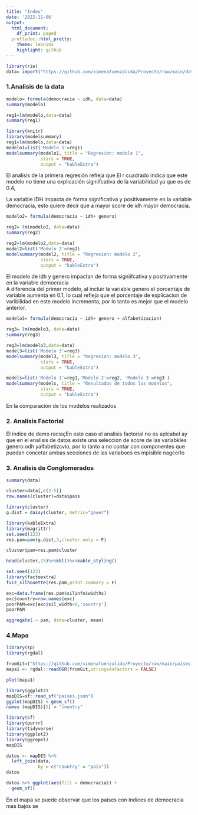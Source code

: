 ```yaml
---
title: "Index"
date: '2022-11-06'
output:
  html_document:
    df_print: paged
  prettydoc::html_pretty:
    theme: leonids
    highlight: github
---
```


```r
library(rio)
data= import("https://github.com/ximenafuenzalida/Proyecto/raw/main/datafinal.csv")
```

### 1.Analisis de la data 


```r
modelo= formula(democracia ~ idh, data=data) 
summary(modelo)
```

```r
reg1=lm(modelo,data=data)
summary(reg1)
```

```r
library(knitr)
library(modelsummary)
reg1=lm(modelo,data=data)
modelo1=list('Modelo 1'=reg1)
modelsummary(modelo1, title = "Regresion: modelo 1",
             stars = TRUE,
             output = "kableExtra")
```

El analisis de la primera regresión refleja que 
El r cuadrado indica que este modelo no tiene una explicación signiifcativa de la variabilidad ya que es de 0.4,  

La variable IDH impacta de forma significativa y positivamente en la variable democracia, esto quiere decir que a mayor score de idh mayor democracia. 


```r
modelo2= formula(democracia ~ idh+ genero) 
```

```r
reg2= lm(modelo2, data=data)
summary(reg2)
```



```r
reg2=lm(modelo2,data=data)
model2=list('Modelo 2'=reg2)
modelsummary(model2, title = "Regresion: modelo 2",
             stars = TRUE,
             output = "kableExtra")
```

El modelo de idh y genero impactan de forma signiifcativa y positivamente en la variable democracia  
A diferencia del primer modelo, al incluir la variable genero el porcentaje de variable aumenta en 0.1, lo cual refleja que el porcentaje de explicacion de varibilidad en este modelo incrementa, por lo tanto es mejor que el modelo anterior. 

```r
modelo3= formula(democracia ~ idh+ genero + alfabetizacion) 
```

```r
reg3= lm(modelo3, data=data)
summary(reg3)
```

```r
reg3=lm(modelo3,data=data)
model3=list('Modelo 3'=reg3)
modelsummary(model3, title = "Regresion: modelo 3",
             stars = TRUE,
             output = "kableExtra")
```


```r
models=list('Modelo 1'=reg1,'Modelo 2'=reg2, 'Modelo 3'=reg3 )
modelsummary(models, title = "Resultados de todos los modelos",
             stars = TRUE,
             output = "kableExtra")
```

En la comparación de los modelos realizados 

### 2. Analisis Factorial 



El indice de demo raciaçEn este caso el analisis factorial no es aplcabel ay que en el enalisis de datos existe una seleccion de score de las variabkles genero odh yalfabetizcvio, por lo tanto a no contar con componentes que puedan concetar ambas secciones de las variaboes es mpisible nagcerlo





### 3. Analisis de Conglomerados 

```r
summary(data)
```


```r
cluster=data[,c(2:5)]
row.names(cluster)=data$pais
```

```r
library(cluster)
g.dist = daisy(cluster, metric="gower")
```

```r
library(kableExtra)
library(magrittr)
set.seed(123)
res.pam=pam(g.dist,3,cluster.only = F)

cluster$pam=res.pam$cluster

head(cluster,15)%>%kbl()%>%kable_styling()
```

```r
set.seed(123)
library(factoextra)
fviz_silhouette(res.pam,print.summary = F)
```



```r
exc=data.frame(res.pam$silinfo$widths)
exc$country=row.names(exc)
poorPAM=exc[exc$sil_width<0,'country']
poorPAM
```


```r
aggregate(.~ pam, data=cluster, mean)
```





### 4.Mapa 


```r
library(sp)
library(rgdal)
```

```r
fromGit=("https://github.com/ximenafuenzalida/Proyecto/raw/main/paises.json")
mapa1 <- rgdal::readOGR(fromGit,stringsAsFactors = FALSE)

```

```r
plot(mapa1)
```


```r
library(ggplot2)
mapDIS=sf::read_sf("paises.json")
ggplot(mapDIS) + geom_sf()
names (mapDIS)[5] = "country"
```




```r
library(sf)
library(purrr)
library(tidyverse)
library(ggplot2)
library(ggrepel)
mapDIS

datos <- mapDIS %>%
  left_join(data,
            by = c("country" = "pais"))
datos
```

```r
datos %>% ggplot(aes(fill = democracia)) +
  geom_sf()
```


En el mapa se puede observar que los paìses con indices de democracia mas bajos se 



